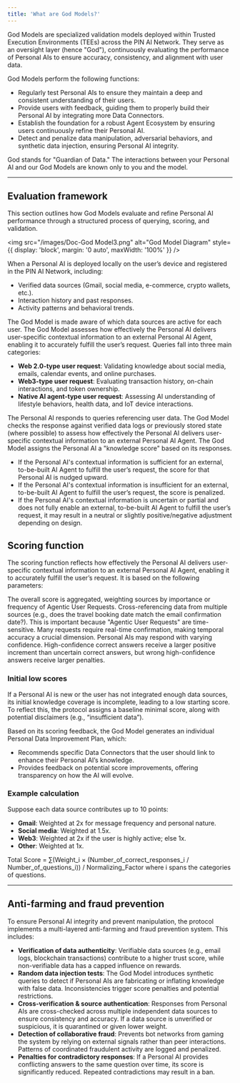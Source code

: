 ```yaml
---
title: 'What are God Models?'
---
```

God Models are specialized validation models deployed within Trusted Execution Environments (TEEs) across the PIN AI Network. They serve as an oversight layer (hence "God"), continuously evaluating the performance of Personal AIs to ensure accuracy, consistency, and alignment with user data.

God Models perform the following functions:

- Regularly test Personal AIs to ensure they maintain a deep and consistent understanding of their users.
- Provide users with feedback, guiding them to properly build their Personal AI by integrating more Data Connectors.
- Establish the foundation for a robust Agent Ecosystem by ensuring users continuously refine their Personal AI.
- Detect and penalize data manipulation, adversarial behaviors, and synthetic data injection, ensuring Personal AI integrity.

<Info>God stands for "Guardian of Data." The interactions between your Personal AI and our God Models are known only to you and the model.</Info>

***
## Evaluation framework

This section outlines how God Models evaluate and refine Personal AI performance through a structured process of querying, scoring, and validation.

<img src="/images/Doc-God Model3.png" alt="God Model Diagram" style={{ display: 'block', margin: '0 auto', maxWidth: '100%' }} />

<Steps>
  <Step title="Initialization">
    When a Personal AI is deployed locally on the user’s device and registered in the PIN AI Network, including:
    <ul>
      <li>Verified data sources (Gmail, social media, e-commerce, crypto wallets, etc.).</li>
      <li>Interaction history and past responses.</li>
      <li>Activity patterns and behavioral trends.</li>
    </ul>
    The God Model is made aware of which data sources are active for each user.
  </Step>

  <Step title="Periodic or Randomized Queries">
    The God Model assesses how effectively the Personal AI delivers user-specific contextual information to an external Personal AI Agent, enabling it to accurately fulfill the user’s request. Queries fall into three main categories:
    <ul>
      <li>
        <strong>Web 2.0-type user request</strong>: Validating knowledge about social media, emails, calendar events, and online purchases.
      </li>
      <li>
        <strong>Web3-type user request</strong>: Evaluating transaction history, on-chain interactions, and token ownership.
      </li>
      <li>
        <strong>Native AI agent-type user request</strong>: Assessing AI understanding of lifestyle behaviors, health data, and IoT device interactions.
      </li>
    </ul>
  </Step>

  <Step title="Response Verification">
    The Personal AI responds to queries referencing user data. The God Model checks the response against verified data logs or previously stored state (where possible) to assess how effectively the Personal AI delivers user-specific contextual information to an external Personal AI Agent.
  </Step>

  <Step title="Score Adjustment">
    The God Model assigns the Personal AI a "knowledge score" based on its responses.
    <ul>
      <li>
        If the Personal AI's contextual information is sufficient for an external, to-be-built AI Agent to fulfill the user’s request, the score for that Personal AI is nudged upward.
      </li>
      <li>
        If the Personal AI's contextual information is insufficient for an external, to-be-built AI Agent to fulfill the user’s request, the score is penalized.
      </li>
      <li>
        If the Personal AI's contextual information is uncertain or partial and does not fully enable an external, to-be-built AI Agent to fulfill the user’s request, it may result in a neutral or slightly positive/negative adjustment depending on design.
      </li>
    </ul>
  </Step>
</Steps>

## Scoring function

The scoring function reflects how effectively the Personal AI delivers user-specific contextual information to an external Personal AI Agent, enabling it to accurately fulfill the user’s request. It is based on the following parameters:

<Steps>
  <Step title="Agentic User Request Coverage">
    The overall score is aggregated, weighting sources by importance or frequency of Agentic User Requests.
  </Step>
  
  <Step title="Consistency">
    Cross-referencing data from multiple sources (e.g., does the travel booking date match the email confirmation date?).
  </Step>
  
  <Step title="Temporal Accuracy">
    This is important because "Agentic User Requests" are time-sensitive. Many requests require real-time confirmation, making temporal accuracy a crucial dimension.
  </Step>
  
  <Step title="Confidence Levels">
    Personal AIs may respond with varying confidence. High-confidence correct answers receive a larger positive increment than uncertain correct answers, but wrong high-confidence answers receive larger penalties.
  </Step>
</Steps>

### Initial low scores

If a Personal AI is new or the user has not integrated enough data sources, its initial knowledge coverage is incomplete, leading to a low starting score. To reflect this, the protocol assigns a baseline minimal score, along with potential disclaimers (e.g., “insufficient data”).

Based on its scoring feedback, the God Model generates an individual Personal Data Improvement Plan, which:

- Recommends specific Data Connectors that the user should link to enhance their Personal AI’s knowledge.
- Provides feedback on potential score improvements, offering transparency on how the AI will evolve.

### Example calculation

Suppose each data source contributes up to 10 points:

- **Gmail**: Weighted at 2x for message frequency and personal nature.
- **Social media**: Weighted at 1.5x.
- **Web3**: Weighted at 2x if the user is highly active; else 1x.
- **Other**: Weighted at 1x.

Total Score = ∑(Weight_i × (Number_of_correct_responses_i / Number_of_questions_i)) / Normalizing_Factor
where i spans the categories of questions.
***
## Anti-farming and fraud prevention

To ensure Personal AI integrity and prevent manipulation, the protocol implements a multi-layered anti-farming and fraud prevention system. This includes:

- **Verification of data authenticity**: Verifiable data sources (e.g., email logs, blockchain transactions) contribute to a higher trust score, while non-verifiable data has a capped influence on rewards.
- **Random data injection tests**: The God Model introduces synthetic queries to detect if Personal AIs are fabricating or inflating knowledge with false data. Inconsistencies trigger score penalties and potential restrictions.
- **Cross-verification & source authentication**: Responses from Personal AIs are cross-checked across multiple independent data sources to ensure consistency and accuracy. If a data source is unverified or suspicious, it is quarantined or given lower weight.
- **Detection of collaborative fraud**: Prevents bot networks from gaming the system by relying on external signals rather than peer interactions. Patterns of coordinated fraudulent activity are logged and penalized.
- **Penalties for contradictory responses**: If a Personal AI provides conflicting answers to the same question over time, its score is significantly reduced. Repeated contradictions may result in a ban.